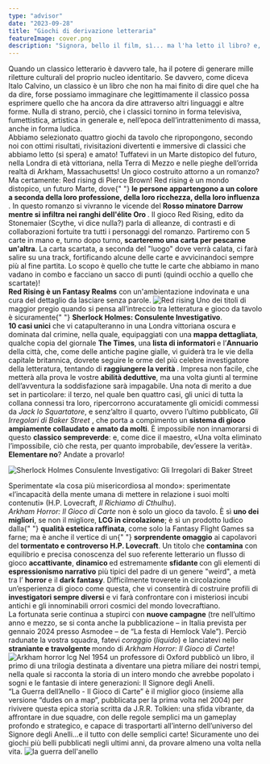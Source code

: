 ```yaml
---
type: "advisor"
date: "2023-09-28"
title: "Giochi di derivazione letteraria"
featureImage: cover.png
description: "Signora, bello il film, sì... ma l'ha letto il libro? e, soprattutto, l'ha giocato il gioco?"
---
```


<AdvisorIntro>
  Quando un classico letterario è davvero tale, ha il potere di generare mille riletture culturali del proprio nucleo
  identitario. Se davvero, come diceva Italo Calvino, un classico è un libro che non ha mai finito di dire quel che ha
  da dire, forse possiamo immaginare che legittimamente il classico possa esprimere quello che ha ancora da dire
  attraverso altri linguaggi e altre forme. Nulla di strano, perciò, che i classici tornino in forma televisiva,
  fumettistica, artistica in generale e, nell’epoca dell’intrattenimento di massa, anche in forma ludica.
  <br />
  Abbiamo selezionato quattro giochi da tavolo che ripropongono, secondo noi con ottimi risultati, rivisitazioni
  divertenti e immersive di classici che abbiamo letto (si spera) e amato! Tuffatevi in un Marte distopico del futuro,
  nella Londra di età vittoriana, nella Terra di Mezzo e nelle pieghe dell’orrida realtà di Arkham, Massachusetts!
</AdvisorIntro>

<AdvisorBit slug="red-rising" writer="Tia">
  Un gioco costruito attorno a un romanzo? Ma certamente: Red rising di Pierce Brown! Red rising è un mondo distopico,
  un futuro Marte, dove{" "}
  <strong>
    le persone appartengono a un colore a seconda della loro professione, della loro ricchezza, della loro influenza
  </strong>
  . In questo romanzo si vivranno le vicende del <strong>
    Rosso minatore Darrow mentre si infiltra nei ranghi dell'élite Oro
  </strong>. Il gioco Red Rising, edito da Stonemaier (<Link to="/reviews/scythe">Scythe</Link>, vi dice nulla?) parla di
  alleanze, di contrasti e di collaborazioni fortuite tra tutti i personaggi del romanzo. Partiremo con 5 carte in mano e,
  turno dopo turno,
  <strong> scarteremo una carta per pescarne un'altra</strong>. La carta scartata, a seconda del "luogo" dove verrà
  calata, ci farà salire su una track, fortificando alcune delle carte e avvicinandoci sempre più al fine partita. Lo
  scopo è quello che tutte le carte che abbiamo in mano vadano in combo e facciano un sacco di punti (quindi occhio a
  quello che scartate)!
  <br />
  <strong> Red Rising è un Fantasy Realms</strong> con un'ambientazione indovinata e una cura del dettaglio da lasciare
  senza parole.
</AdvisorBit>

<img src="../../reviews/red-rising/game1.jpg" alt="Red rising" />

<AdvisorBit slug="sherlock-holmes-consulente-investigativo" writer="Eris.in.Boardgameland">
  Uno dei titoli di maggior pregio quando si pensa all’intreccio tra letteratura e gioco da tavolo è sicuramente{" "}
  <strong>Sherlock Holmes: Consulente Investigativo</strong>.<br />
  <strong>10 casi unici</strong> che vi catapulteranno in una Londra vittoriana oscura e dominata dal crimine, nella quale,
  equipaggiati con una <strong>mappa dettagliata</strong>, qualche copia del giornale <strong>The Times</strong>, una <strong>
    lista di informatori
  </strong> e l’<strong>Annuario</strong> della città, che, come delle antiche pagine gialle, vi guiderà tra le vie della
  capitale britannica, dovrete seguire le orme del più celebre investigatore della letteratura, tentando di <strong>
    raggiungere la verità
  </strong>. Impresa non facile, che metterà alla prova le vostre <strong>abilità deduttive</strong>, ma una volta giunti
  al termine dell’avventura la soddisfazione sarà impagabile. Una nota di merito a due set in particolare: il terzo, nel
  quale ben quattro casi, gli unici di tutta la collana connessi tra loro, ripercorrono accuratamente gli omicidi commessi
  da <em>Jack lo Squartatore</em>, e senz’altro il quarto, ovvero l’ultimo pubblicato, <em>
    Gli Irregolari di Baker Street
  </em>, che porta a compimento un <strong>sistema di gioco ampiamente collaudato e amato da molti</strong>. È impossibile
  non innamorarsi di questo <strong>classico sempreverde</strong>: e, come dice il maestro, «Una volta eliminato l’impossibile,
  ciò che resta, per quanto improbabile, dev’essere la verità». <strong>Elementare no</strong>? Andate a provarlo!
  <br />
</AdvisorBit>

<img
  src="../../reviews/sherlock-holmes-consulente-investigativo/game1.jpg"
  alt="Sherlock Holmes Consulente Investigativo: Gli Irregolari di Baker Street"
/>

<AdvisorBit slug="arkham-horror-lcg" writer="Dadi-Daddy">
  Sperimentate «la cosa più misericordiosa al mondo»: sperimentate «l’incapacità della mente umana di mettere in
  relazione i suoi molti contenuti» (H.P. Lovecraft, <em>Il Richiamo di Cthulhu</em>).
  <br />
  <em>Arkham Horror: Il Gioco di Carte</em> non è solo un gioco da tavolo. È sì <strong>uno dei migliori</strong>, se
  non il migliore, <strong>LCG in circolazione</strong>; è sì un prodotto ludico dalla{" "}
  <strong>qualità estetica raffinata</strong>, come solo la Fantasy Flight Games sa farne; ma è anche il vertice di un{" "}
  <strong>sorprendente omaggio</strong> ai capolavori del <strong>tormentato e controverso H.P. Lovecraft</strong>. Un
  titolo che <strong>contamina</strong> con equilibrio e precisa conoscenza del suo referente letterario un flusso di
  gioco <strong>accattivante</strong>, <strong>dinamico </strong>ed estremamente <strong>sfidante </strong> con gli
  elementi di <strong>espressionismo narrativo</strong> più tipici del padre di un genere "weird", a metà tra l’
  <strong>horror </strong>e il
  <strong> dark fantasy</strong>. Difficilmente troverete in circolazione un’esperienza di gioco come questa, che vi consentirà
  di costruire profili di <strong>investigatori sempre diversi</strong> e vi farà confrontare con i misteriosi incubi antichi
  e gli innominabili orrori cosmici del mondo lovecraftiano.
  <br />
  La fortunata serie continua a stupirci con <strong>nuove campagne</strong> (tre nell’ultimo anno e mezzo, se si conta anche
  la pubblicazione – in Italia prevista per gennaio 2024 presso Asmodee – de “La festa di Hemlock Vale”). Perciò radunate
  la vostra squadra, fatevi <em>coraggio</em> (<em>liquido</em>) e lanciatevi nello <strong>
    straniante e travolgente
  </strong> mondo di <em>Arkham Horror: Il Gioco di Carte</em>!<br />
</AdvisorBit>

<img src="../../reviews/arkham-horror-lcg/game1.jpg" alt="Arkham horror lcg" />

<AdvisorBit slug="la-guerra-dell-anello-il-gioco-di-carte" writer="LoveIsOnTheBoard">
  Nel 1954 un professore di Oxford pubblicò un libro, il primo di una trilogia destinata a diventare una pietra miliare
  dei nostri tempi, nella quale si racconta la storia di un intero mondo che avrebbe popolato i sogni e le fantasie di
  intere generazioni: Il Signore degli Anelli.
  <br />
  “La Guerra dell’Anello - Il Gioco di Carte” è il miglior gioco (insieme alla versione “dudes on a map”, pubblicata per
  la prima volta nel 2004) per rivivere questa epica storia scritta da J.R.R. Tolkien: una sfida vibrante, da affrontare
  in due squadre, con delle regole semplici ma un gameplay profondo e strategico, e capace di trasportarti all’interno
  dell’universo del Signore degli Anelli…e il tutto con delle semplici carte! Sicuramente uno dei giochi più belli
  pubblicati negli ultimi anni, da provare almeno una volta nella vita.
</AdvisorBit>

<img src="../../reviews/la-guerra-dell-anello-il-gioco-di-carte/game1.jpg" alt="la guerra dell'anello" />
